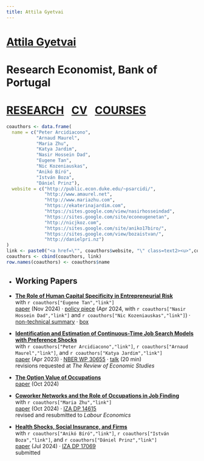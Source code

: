 ```yaml
---
title: Attila Gyetvai
---
```

<h1 class=name>   <a class=text1 href="/"> Attila Gyetvai </a> </h1>
<h1 class=affil>  Research Economist, Bank of Portugal </h1>
<h1 class=navbar> <a class=text1 href="research">RESEARCH</a>&nbsp;&nbsp;
  <a class=text1 href="CV_AttilaGyetvai.pdf">CV</a>&nbsp;&nbsp;
  <a class=text1 href="courses">COURSES</a></h1>

```r
coauthors <- data.frame(
  name = c("Peter Arcidiacono", 
           "Arnaud Maurel", 
           "Maria Zhu", 
           "Katya Jardim",
           "Nasir Hossein Dad",
           "Eugene Tan",
           "Nic Kozeniauskas",
           "Anikó Bíró",
           "István Boza",
           "Dániel Prinz"),
  website = c("http://public.econ.duke.edu/~psarcidi/", 
              "http://www.amaurel.net", 
              "http://www.mariazhu.com", 
              "https://ekaterinajardim.com",
              "https://sites.google.com/view/nasirhosseindad",
              "https://sites.google.com/site/econeugenetan",
              "http://nicjkoz.com",
              "https://sites.google.com/site/aniko17biro/",
              "https://sites.google.com/view/bozaistvan/",
              "http://danielpri.nz")
)
link <- paste0("<a href=\"", coauthors$website, "\" class=text2><u>",coauthors$name,"</u></a>")
coauthors <- cbind(coauthors, link)
row.names(coauthors) <- coauthors$name
```


<ul>
  <li><h2>Working Papers</h2></li>
  
  <li> 
    <p> 
      <a class=text1 href="research/GT_HCEntrepRisk.pdf"><b>The Role of Human Capital Specificity in Entrepreneurial Risk</b></a> </br>
      with `r coauthors["Eugene Tan","link"]`</br>
      <a class=text2 href="research/GT_HCEntrepRisk.pdf"><u>paper</u></a> (Nov 2024) &#183; <a class=text2 href="research/GHKT_BdP.pdf"><u>policy piece</u></a> (Apr 2024, with `r coauthors["Nasir Hossein Dad","link"]` and `r coauthors["Nic Kozeniauskas","link"]`) &#183; <a class=text2 href="research/GHKT_BdP_NTS.pdf"><u>non-technical summary</u></a> &#183; <a class=text2 href="research/GHKT_BdP_EIP.pdf"><u>box</u></a>
    </p>
  </li>
  
  <li> 
    <p> 
      <a class=text1 href="research/AGMJ_ContTimeSearch.pdf"><b>Identification and Estimation of Continuous-Time Job Search Models with Preference Shocks</b></a> </br>
      with `r coauthors["Peter Arcidiacono","link"]`, `r coauthors["Arnaud Maurel","link"]`, and `r coauthors["Katya Jardim","link"]` </br>
      <a class=text2 href="research/AGMJ_ContTimeSearch.pdf"><u>paper</u></a> (Apr 2023) &#183; 
      <a class=text2 href="https://www.nber.org/papers/w30655"><u>NBER WP 30655</u></a> &#183; 
      <a class=text2 href="https://www.youtube.com/watch?v=KIt7SwoIVzg"><u>talk</u></a> (20 min) </br>
      revisions requested at <i>The Review of Economic Studies</i>
    </p>
  </li>
  
  <li> 
    <p> 
      <a class=text1 href="research/AttilaGyetvai_JMP.pdf"><b>The Option Value of Occupations</b></a> </br>
      <a class=text2 href="research/AttilaGyetvai_JMP.pdf"><u>paper</u></a> (Oct 2024)
    </p>
  </li>
  
  <li> 
    <p>
      <a class=text1 href="research/GZ_CoworkerNetworks.pdf"><b>Coworker Networks and the Role of Occupations in Job Finding</b></a> </br>
      with `r coauthors["Maria Zhu","link"]` </br>
      <a class=text2 href="research/GZ_CoworkerNetworks.pdf"><u>paper</u></a> (Oct 2024) &#183; 
      <a class=text2 href="http://ftp.iza.org/dp14615.pdf"><u>IZA DP 14615</u></a> </br>
      revised and resubmitted to <i>Labour Economics</i>
    </p>
  </li>
  
  <li> 
    <p>
      <a class=text1 href="research/BBGP_HealthShocks.pdf"><b>Health Shocks, Social Insurance, and Firms</b></a> </br>
      with `r coauthors["Anikó Bíró","link"]`, `r coauthors["István Boza","link"]`, and `r coauthors["Dániel Prinz","link"]` </br>
      <a class=text2 href="research/BBGP_HealthShocks.pdf"><u>paper</u></a> (Jul 2024) &#183; 
      <a class=text2 href="http://ftp.iza.org/dp17069.pdf"><u>IZA DP 17069</u></a> </br>
      submitted
    </p>
  </li>
</ul>

